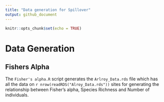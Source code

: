 ```yaml
---
title: "Data generation for Spillover"
output: github_document
---
```


```r
knitr::opts_chunk$set(echo = TRUE)
```

# Data Generation

## Fishers Alpha

The `Fisher's alpha.R` script generates the `Arlroy_Data.rds` file which has all the data on `r nrow(readRDS("Alroy_Data.rds"))` sites for generating the relationship between Fisher's alpha, Species Richness and Number of individuals.